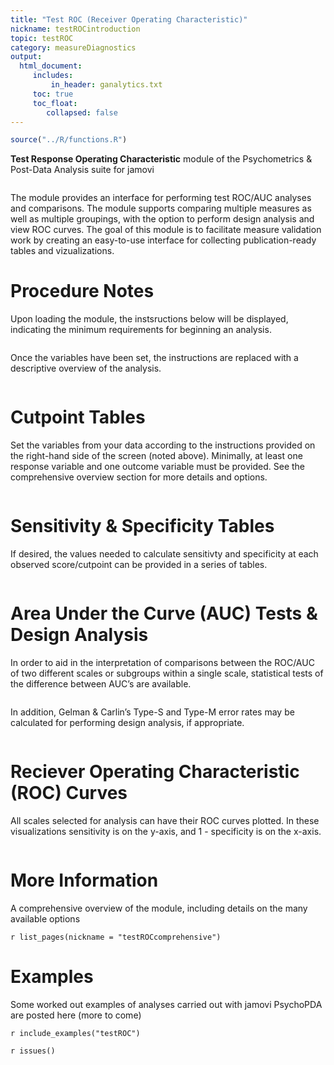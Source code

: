 ```yaml
---
title: "Test ROC (Receiver Operating Characteristic)"
nickname: testROCintroduction
topic: testROC
category: measureDiagnostics
output: 
  html_document:
     includes:
         in_header: ganalytics.txt
     toc: true
     toc_float:
        collapsed: false
---
```


```r
source("../R/functions.R")
```

**Test Response Operating Characteristic** module of the Psychometrics & Post-Data Analysis suite for jamovi

<img src="testROC/main.png  " class="img-responsive" alt="">

The module provides an interface for performing test ROC/AUC analyses and comparisons. The module supports comparing multiple measures as well as multiple groupings, with the option to perform design analysis and view ROC curves. The goal of this module is to facilitate measure validation work by creating an easy-to-use interface for collecting publication-ready tables and vizualizations.

# Procedure Notes

Upon loading the module, the instsructions below will be displayed, indicating the minimum requirements for beginning an analysis.

<img src="testROC/instructions.png  " class="img-responsive" alt="">

Once the variables have been set, the instructions are replaced with a descriptive overview of the analysis.

<img src="testROC/procedureNotes.png  " class="img-responsive" alt="">

# Cutpoint Tables

Set the variables from your data according to the instructions provided on the right-hand side of the screen (noted above). Minimally, at least one response variable and one outcome variable must be provided. See the comprehensive overview section for more details and options.

<img src="testROC/analysisVariables.png  " class="img-responsive" alt="">

# Sensitivity & Specificity Tables

If desired, the values needed to calculate sensitivty and specificity at each observed score/cutpoint can be provided in a series of tables.

<img src="testROC/sensSpec.png" class="img-responsive" alt="">

# Area Under the Curve (AUC) Tests & Design Analysis

In order to aid in the interpretation of comparisons between the ROC/AUC of two different scales or subgroups within a single scale, statistical tests of the difference between AUC's are available.

<img src="testROC/testAUC.png" class="img-responsive" alt="">

In addition, Gelman & Carlin's Type-S and Type-M error rates may be calculated for performing design analysis, if appropriate.

<img src="testROC/designAnalysis.png  " class="img-responsive" alt="">

# Reciever Operating Characteristic (ROC) Curves

All scales selected for analysis can have their ROC curves plotted. In these visualizations sensitivity is on the y-axis, and 1 - specificity is on the x-axis.

<img src="testROC/ROCcurve.png  " class="img-responsive" alt="">

# More Information

A comprehensive overview of the module, including details on the many available options

`r list_pages(nickname = "testROCcomprehensive")`

# Examples

Some worked out examples of analyses carried out with jamovi PsychoPDA are posted here (more to come)

`r include_examples("testROC")`

`r issues()`